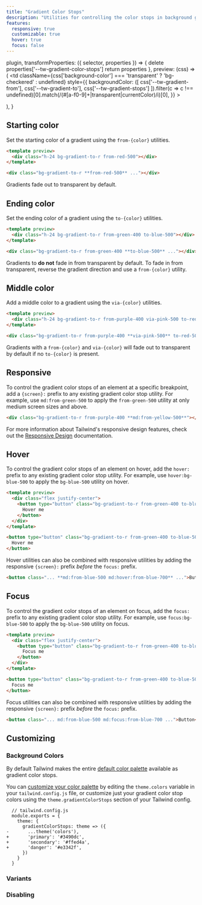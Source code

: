 ```yaml
---
title: "Gradient Color Stops"
description: "Utilities for controlling the color stops in background gradients."
features:
  responsive: true
  customizable: true
  hover: true
  focus: false
---
```



  plugin,
  transformProperties: ({ selector, properties }) => {
    delete properties['--tw-gradient-color-stops']
    return properties
  },
  preview: (css) => (
    <td
      className={css['background-color'] === 'transparent' ? 'bg-checkered' : undefined}
      style={{
        backgroundColor: ([
          css['--tw-gradient-from'],
          css['--tw-gradient-to'],
          css['--tw-gradient-stops']
        ]).filter(c => c !== undefined)[0].match(/(#[a-f0-9]+|transparent|currentColor)/i)[0],
      }}
    >
      <div className="w-24" />
    </td>
  ),
}

## Starting color

Set the starting color of a gradient using the `from-{color}` utilities.

```html
<template preview>
  <div class="h-24 bg-gradient-to-r from-red-500"></div>
</template>

<div class="bg-gradient-to-r **from-red-500** ..."></div>
```

Gradients fade out to transparent by default.

## Ending color

Set the ending color of a gradient using the `to-{color}` utilities.

```html
<template preview>
  <div class="h-24 bg-gradient-to-r from-green-400 to-blue-500"></div>
</template>

<div class="bg-gradient-to-r from-green-400 **to-blue-500** ..."></div>
```

Gradients to **do not** fade in from transparent by default. To fade in from transparent, reverse the gradient direction and use a `from-{color}` utility.

## Middle color

Add a middle color to a gradient using the `via-{color}` utilities.

```html
<template preview>
  <div class="h-24 bg-gradient-to-r from-purple-400 via-pink-500 to-red-500"></div>
</template>

<div class="bg-gradient-to-r from-purple-400 **via-pink-500** to-red-500 ..."></div>
```

Gradients with a `from-{color}` and `via-{color}` will fade out to transparent by default if no `to-{color}` is present.


## Responsive

To control the gradient color stops of an element at a specific breakpoint, add a `{screen}:` prefix to any existing gradient color stop utility. For example, use `md:from-green-500` to apply the `from-green-500` utility at only medium screen sizes and above.

```html
<div class="bg-gradient-to-r from-purple-400 **md:from-yellow-500**"></div>
```

For more information about Tailwind's responsive design features, check out the [Responsive Design](/docs/responsive-design) documentation.


## Hover

To control the gradient color stops of an element on hover, add the `hover:` prefix to any existing gradient color stop utility. For example, use `hover:bg-blue-500` to apply the `bg-blue-500` utility on hover.

```html
<template preview>
  <div class="flex justify-center">
    <button type="button" class="bg-gradient-to-r from-green-400 to-blue-500 hover:from-pink-500 hover:to-yellow-500 text-white font-semibold px-6 py-3 rounded-md">
      Hover me
    </button>
  </div>
</template>

<button type="button" class="bg-gradient-to-r from-green-400 to-blue-500 **hover:from-pink-500 hover:to-yellow-500** ...">
  Hover me
</button>
```

Hover utilities can also be combined with responsive utilities by adding the responsive `{screen}:` prefix *before* the `focus:` prefix.

```html
<button class="... **md:from-blue-500 md:hover:from-blue-700** ...">Button</button>
```

## Focus

To control the gradient color stops of an element on focus, add the `focus:` prefix to any existing gradient color stop utility. For example, use `focus:bg-blue-500` to apply the `bg-blue-500` utility on focus.

```html
<template preview>
  <div class="flex justify-center">
    <button type="button" class="bg-gradient-to-r from-green-400 to-blue-500 focus:from-pink-500 focus:to-yellow-500 text-white font-semibold px-6 py-3 rounded-md">
      Focus me
    </button>
  </div>
</template>

<button type="button" class="bg-gradient-to-r from-green-400 to-blue-500 **focus:from-pink-500 focus:to-yellow-500**">
  Focus me
</button>
```

Focus utilities can also be combined with responsive utilities by adding the responsive `{screen}:` prefix *before* the `focus:` prefix.

```html
<button class="... md:from-blue-500 md:focus:from-blue-700 ...">Button</button>
```


## Customizing

### Background Colors

By default Tailwind makes the entire [default color palette](/docs/customizing-colors#default-color-palette) available as gradient color stops.

You can [customize your color palette](/docs/colors#customizing) by editing the `theme.colors` variable in your `tailwind.config.js` file, or customize just your gradient color stop colors using the `theme.gradientColorStops` section of your Tailwind config.

```diff-js
  // tailwind.config.js
  module.exports = {
    theme: {
      gradientColorStops: theme => ({
-       ...theme('colors'),
+       'primary': '#3490dc',
+       'secondary': '#ffed4a',
+       'danger': '#e3342f',
      })
    }
  }
```

### Variants

<Variants plugin="gradientColorStops" />

### Disabling

<Disabling plugin="gradientColorStops" />
